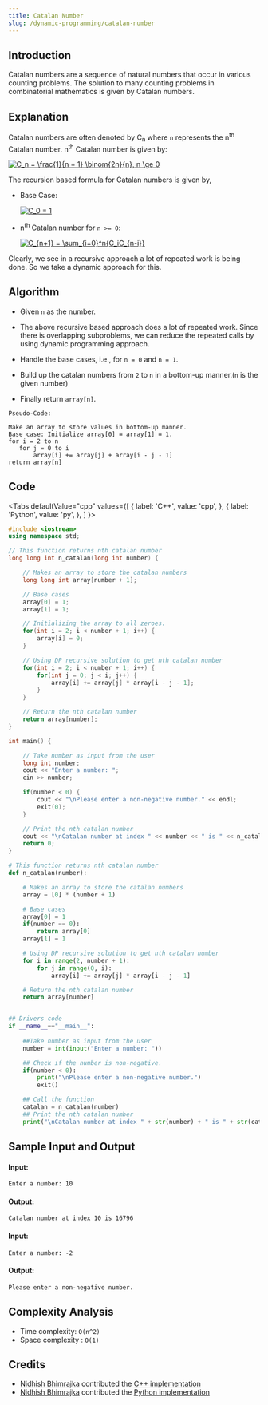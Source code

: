 ```yaml
---
title: Catalan Number
slug: /dynamic-programming/catalan-number
---
```


## Introduction

Catalan numbers are a sequence of natural numbers that occur in various counting problems. The solution to many counting problems in combinatorial mathematics is given by Catalan numbers.

## Explanation

Catalan numbers are often denoted by C<sub>n</sub> where `n` represents the n<sup>th</sup> Catalan number. n<sup>th</sup> Catalan number is given by:

<a href="https://www.codecogs.com/eqnedit.php?latex=C_n&space;=&space;\frac{1}{n&space;&plus;&space;1}&space;\binom{2n}{n},&space;n&space;\ge&space;0" target="_blank"><img src="https://latex.codecogs.com/gif.latex?C_n&space;=&space;\frac{1}{n&space;&plus;&space;1}&space;\binom{2n}{n},&space;n&space;\ge&space;0" title="C_n = \frac{1}{n + 1} \binom{2n}{n}, n \ge 0" /></a>

The recursion based formula for Catalan numbers is given by,

- Base Case:

    <a href="https://www.codecogs.com/eqnedit.php?latex=C_0&space;=&space;1" target="_blank"><img src="https://latex.codecogs.com/gif.latex?C_0&space;=&space;1" title="C_0 = 1" /></a>

- n<sup>th</sup> Catalan number for `n >= 0`:

    <a href="https://www.codecogs.com/eqnedit.php?latex=C_{n&plus;1}&space;=&space;\sum_{i=0}^n{C_iC_{n-i}}" target="_blank"><img src="https://latex.codecogs.com/gif.latex?C_{n&plus;1}&space;=&space;\sum_{i=0}^n{C_iC_{n-i}}" title="C_{n+1} = \sum_{i=0}^n{C_iC_{n-i}}" /></a>

Clearly, we see in a recursive approach a lot of repeated work is being done. So we take a dynamic approach for this. 

## Algorithm

- Given `n` as the number.

- The above recursive based approach does a lot of repeated work. Since there is overlapping subproblems, we can reduce the repeated calls by using dynamic programming approach.

- Handle the base cases, i.e., for `n = 0` and `n = 1`.

- Build up the catalan numbers from `2` to `n` in a bottom-up manner.(`n` is the given number)

- Finally return `array[n]`.

```
Pseudo-Code:

Make an array to store values in bottom-up manner.
Base case: Initialize array[0] = array[1] = 1.
for i = 2 to n
   for j = 0 to i
       array[i] += array[j] + array[i - j - 1]
return array[n]
```

## Code


<Tabs
  defaultValue="cpp"
  values={[
    { label: 'C++', value: 'cpp', },
    { label: 'Python', value: 'py', },
  ]
}>
<TabItem value="cpp">

```cpp
#include <iostream>
using namespace std;

// This function returns nth catalan number
long long int n_catalan(long int number) {

	// Makes an array to store the catalan numbers
	long long int array[number + 1];

	// Base cases
	array[0] = 1;
	array[1] = 1;

	// Initializing the array to all zeroes.
	for(int i = 2; i < number + 1; i++) {
		array[i] = 0;
	}

	// Using DP recursive solution to get nth catalan number
	for(int i = 2; i < number + 1; i++) {
		for(int j = 0; j < i; j++) {
			array[i] += array[j] * array[i - j - 1];
		}
	}

	// Return the nth catalan number
	return array[number];
}

int main() {

	// Take number as input from the user
	long int number;
	cout << "Enter a number: ";
	cin >> number;

	if(number < 0) {
		cout << "\nPlease enter a non-negative number." << endl;
		exit(0);
	}

	// Print the nth catalan number
	cout << "\nCatalan number at index " << number << " is " << n_catalan(number) << endl;
	return 0;
}
```

</TabItem>
<TabItem value="py">

```py
# This function returns nth catalan number
def n_catalan(number):

    # Makes an array to store the catalan numbers
    array = [0] * (number + 1)

    # Base cases
    array[0] = 1
    if(number == 0):
        return array[0]
    array[1] = 1

    # Using DP recursive solution to get nth catalan number
    for i in range(2, number + 1):
        for j in range(0, i):
            array[i] += array[j] * array[i - j - 1]

    # Return the nth catalan number
    return array[number]


## Drivers code
if __name__=="__main__":
    
    ##Take number as input from the user
    number = int(input("Enter a number: "))

    ## Check if the number is non-negative.
    if(number < 0):
        print("\nPlease enter a non-negative number.")
        exit()

    ## Call the function
    catalan = n_catalan(number)
    ## Print the nth catalan number
    print("\nCatalan number at index " + str(number) + " is " + str(catalan))
```

</TabItem>
</Tabs>

## Sample Input and Output

#### Input:

```
Enter a number: 10
```

#### Output:

```
Catalan number at index 10 is 16796
```

#### Input:

```
Enter a number: -2
```

#### Output:

```
Please enter a non-negative number.
```

## Complexity Analysis

- Time  complexity: `O(n^2)`
- Space complexity : `O(1)`

## Credits

- [Nidhish Bhimrajka](https://github.com/nidh-ish) contributed the [C++ implementation](https://github.com/TesseractCoding/NeoAlgo/blob/master/C-Plus-Plus/dp/Catalan_DP.cpp)
- [Nidhish Bhimrajka](https://github.com/nidh-ish) contributed the [Python implementation](https://github.com/TesseractCoding/NeoAlgo/blob/master/Python/dp/Catalan_DP.py)
